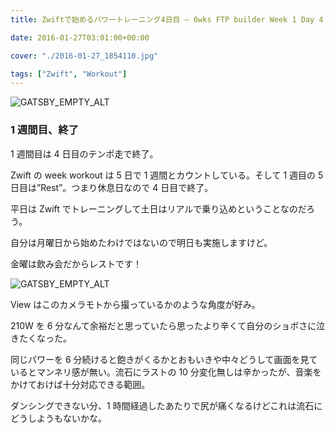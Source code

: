 ---
title: Zwiftで始めるパワートレーニング4日目 – 6wks FTP builder Week 1 Day 4

date: 2016-01-27T03:01:00+00:00

cover: "./2016-01-27_1854110.jpg"

tags: ["Zwift", "Workout"]
---

![GATSBY_EMPTY_ALT](./2016-01-27_1854110.jpg)

### 1 週間目、終了

1 週間目は 4 日目のテンポ走で終了。

Zwift の week workout は 5 日で 1 週間とカウントしている。そして 1 週目の 5 日目は&#8221;Rest&#8221;。つまり休息日なので 4 日目で終了。

平日は Zwift でトレーニングして土日はリアルで乗り込めということなのだろう。

自分は月曜日から始めたわけではないので明日も実施しますけど。

金曜は飲み会だからレストです！

![GATSBY_EMPTY_ALT](./2016-01-27_1903322.jpg)

View はこのカメラモトから撮っているかのような角度が好み。

210W を 6 分なんて余裕だと思っていたら思ったより辛くて自分のショボさに泣きたくなった。

同じパワーを 6 分続けると飽きがくるかとおもいきや中々どうして画面を見ているとマンネリ感が無い。流石にラストの 10 分変化無しは辛かったが、音楽をかけておけば十分対応できる範囲。

ダンシングできない分、1 時間経過したあたりで尻が痛くなるけどこれは流石にどうしようもないかな。

<LinkBox isAmazonLink url="https://www.amazon.co.jp/dp/490531500X/" />

